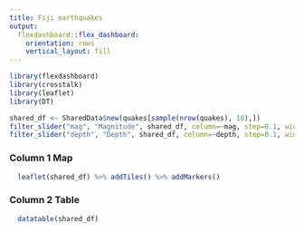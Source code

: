 ```yaml
---
title: Fiji earthquakes
output: 
  flexdashboard::flex_dashboard:
    orientation: rows
    vertical_layout: fill
---
```


```r
library(flexdashboard)
library(crosstalk)
library(leaflet)
library(DT)
```


```r
shared_df <- SharedData$new(quakes[sample(nrow(quakes), 10),])
filter_slider("mag", "Magnitude", shared_df, column=~mag, step=0.1, width=250)
filter_slider("depth", "Depth", shared_df, column=~depth, step=0.1, width=250)
```

### Column 1 Map

```r
  leaflet(shared_df) %>% addTiles() %>% addMarkers()
```

### Column 2 Table

```r
  datatable(shared_df)
```


